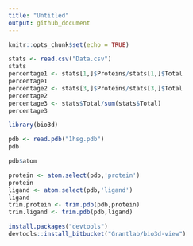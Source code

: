 ```yaml
---
title: "Untitled"
output: github_document
---
```


```r
knitr::opts_chunk$set(echo = TRUE)
```


```r
stats <- read.csv("Data.csv")
stats
percentage1 <- stats[1,]$Proteins/stats[1,]$Total
percentage1
percentage2 <- stats[3,]$Proteins/stats[3,]$Total
percentage2
percentage3 <- stats$Total/sum(stats$Total)
percentage3
```


```r
library(bio3d)
```

```r
pdb <- read.pdb("1hsg.pdb")
pdb
```

```r
pdb$atom
```

```r
protein <- atom.select(pdb,'protein')
protein
ligand <- atom.select(pdb,'ligand')
ligand
trim.protein <- trim.pdb(pdb,protein)
trim.ligand <- trim.pdb(pdb,ligand)
```

```r
install.packages("devtools")
devtools::install_bitbucket("Grantlab/bio3d-view")
```

